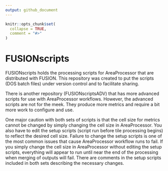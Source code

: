 ```yaml
---
output: github_document
---
```


<!-- README.md is generated from README.Rmd. Please edit that file -->

```r
knitr::opts_chunk$set(
  collapse = TRUE,
  comment = "#>"
)
```

# FUSIONscripts

<!-- badges: start -->
<!-- badges: end -->

FUSIONscripts holds the processing scripts for AreaProcessor that are distributed with FUSION. This repository was created to put
the scripts (DOS batch files) under version control and to facilitate sharing.

There is another repository (FUSIONscriptsADV) that has more advanced scripts for use with AreaProcessor workflows. However, the
advanced scripts are not for the meek. They produce more metrics and require a bit more work to configure and use.

One major caution with both sets of scripts is that the cell size for metrics cannot be changed by simply changing the cell size
in AreaProcessor. You also have to edit the setup scripts (script run before tile processing begins) to reflect the desired cell size.
Failure to change the setup scripts is one of the most common issues that cause AreaProcessor workflow runs to fail. If you simply change
the cell size in AreaProcessor without editing the setup scripts, everything will appear to run until near the end of the processing 
when merging of outputs will fail. There are comments in the setup scripts included in both sets describing the necessary changes.
